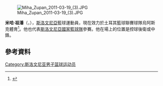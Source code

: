 [[File:Miha_Zupan_2011-03-19_(3).JPG|thumb]]

'''米哈·祖潘'''（{{lang-sl|'''Miha Zupan'''}}，{{bd|1982年|9月13日}}），[[斯洛文尼亞|斯洛文尼亞]]籃球運動員，現在效力於土耳其籃球聯賽球隊烏阿斯克體育<ref name="Euroleague interview">{{cite web | url=http://www.euroleague.net/news/i/1952/180/euroleague-net-profile-miha-zupan?smid=312 | title=Euroleague.net profile: Miha Zupan | publisher=[[Euroleague|Euroleague]] | date=2006-10-24 }}{{Dead link|date=2020年7月 |bot=InternetArchiveBot |fix-attempted=yes }}</ref>。他也代表[[斯洛文尼亞國家籃球隊|斯洛文尼亞國家籃球隊]]參賽。他在場上的位置是控球後衛或中鋒。

== 參考資料 ==
{{Reflist}}

{{2014年男篮世界杯斯洛文尼亚队阵容}}

{{Authority control}}
{{DEFAULTSORT:Zupan, Miha}}
[[Category:斯洛文尼亚男子篮球运动员|Category:斯洛文尼亚男子篮球运动员]]